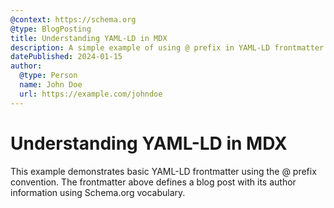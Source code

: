 ```yaml
---
@context: https://schema.org
@type: BlogPosting
title: Understanding YAML-LD in MDX
description: A simple example of using @ prefix in YAML-LD frontmatter
datePublished: 2024-01-15
author:
  @type: Person
  name: John Doe
  url: https://example.com/johndoe
---
```


# Understanding YAML-LD in MDX

This example demonstrates basic YAML-LD frontmatter using the @ prefix convention.
The frontmatter above defines a blog post with its author information using Schema.org vocabulary.
